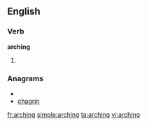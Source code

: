 ==English==

===Verb===
'''arching'''

# {{present participle of|arch}}

===Anagrams===
* {{alphagram|acghinr}}
* [[chagrin#English|chagrin]]


[[fr:arching]]
[[simple:arching]]
[[ta:arching]]
[[vi:arching]]